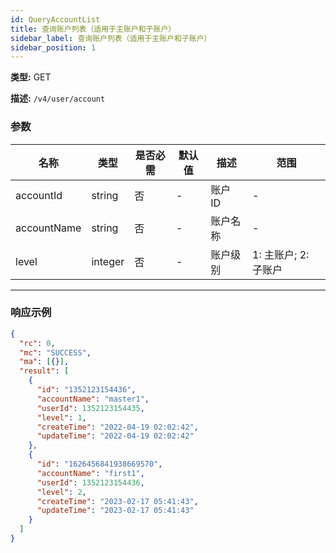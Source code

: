 ```yaml
---
id: QueryAccountList
title: 查询账户列表（适用于主账户和子账户）
sidebar_label: 查询账户列表（适用于主账户和子账户）
sidebar_position: 1
---
```


**类型:** GET

**描述:** `/v4/user/account`

### 参数

| 名称 | 类型 | 是否必需 | 默认值 | 描述 | 范围 |
| --- | --- | --- | --- | --- | --- |
| accountId | string | 否 | - | 账户 ID | - |
| accountName | string | 否 | - | 账户名称 | - |
| level | integer | 否 | - | 账户级别 | 1: 主账户; 2: 子账户 |

---

### 响应示例

```json title="响应"
{
  "rc": 0,
  "mc": "SUCCESS",
  "ma": [{}],
  "result": [
    {
      "id": "1352123154436",
      "accountName": "master1",
      "userId": 1352123154435,
      "level": 1,
      "createTime": "2022-04-19 02:02:42",
      "updateTime": "2022-04-19 02:02:42"
    },
    {
      "id": "1626456841938669570",
      "accountName": "first1",
      "userId": 1352123154436,
      "level": 2,
      "createTime": "2023-02-17 05:41:43",
      "updateTime": "2023-02-17 05:41:43"
    }
  ]
}
```